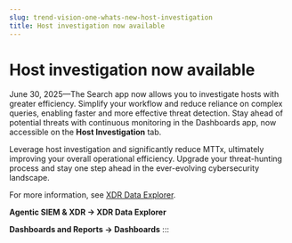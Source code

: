 ```yaml
---
slug: trend-vision-one-whats-new-host-investigation
title: Host investigation now available
---
```

# Host investigation now available

June 30, 2025—The Search app now allows you to investigate hosts with greater efficiency. Simplify your workflow and reduce reliance on complex queries, enabling faster and more effective threat detection. Stay ahead of potential threats with continuous monitoring in the Dashboards app, now accessible on the **Host Investigation** tab.

Leverage host investigation and significantly reduce MTTx, ultimately improving your overall operational efficiency. Upgrade your threat-hunting process and stay one step ahead in the ever-evolving cybersecurity landscape.

For more information, see [XDR Data Explorer](search-app.mdx).

**Agentic SIEM & XDR → XDR Data Explorer**

**Dashboards and Reports → Dashboards**
:::
